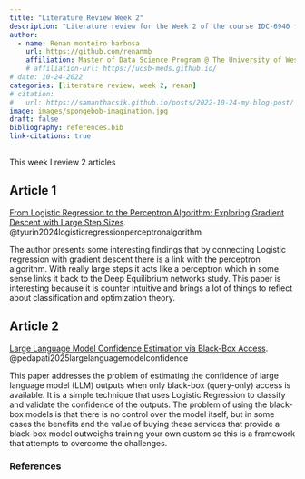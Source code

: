 ```yaml
---
title: "Literature Review Week 2"
description: "Literature review for the Week 2 of the course IDC-6940 for Fall 2025"
author:
  - name: Renan monteiro barbosa
    url: https://github.com/renanmb
    affiliation: Master of Data Science Program @ The University of West Florida (UWF)
    # affiliation-url: https://ucsb-meds.github.io/
# date: 10-24-2022
categories: [literature review, week 2, renan]
# citation:
#   url: https://samanthacsik.github.io/posts/2022-10-24-my-blog-post/
image: images/spongebob-imagination.jpg
draft: false
bibliography: references.bib
link-citations: true
---
```


This week I review 2 articles

## Article 1

[From Logistic Regression to the Perceptron Algorithm: Exploring Gradient Descent with Large Step Sizes](https://huggingface.co/papers/2412.08424). @tyurin2024logisticregressionperceptronalgorithm

The author presents some interesting findings that by connecting Logistic regression with gradient descent there is a link with the perceptron algorithm. With really large steps it acts like a perceptron which in some sense links it back to the Deep Equilibrium networks study.
This paper is interesting because it is counter intuitive and brings a lot of things to reflect about classification and optimization theory.

## Article 2

[Large Language Model Confidence Estimation via Black-Box Access](https://huggingface.co/papers/2406.04370). @pedapati2025largelanguagemodelconfidence

This paper addresses the problem of estimating the confidence of large language model (LLM) outputs when only black-box (query-only) access is available. It is a simple technique that uses Logistic Regression to classify and validate the confidence of the outputs. The problem of using the black-box models is that there is no control over the model itself, but in some cases the benefits and the value of buying these services that provide a black-box model outweighs training your own custom so this is a framework that attempts to overcome the challenges.

### References

::: {#refs}
:::


